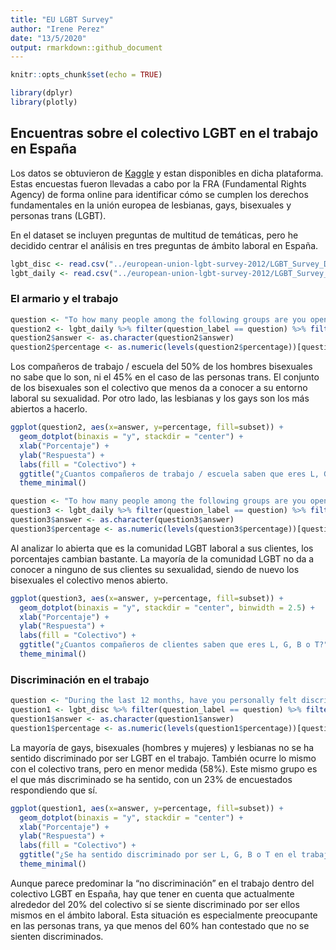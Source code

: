 ```yaml
---
title: "EU LGBT Survey"
author: "Irene Perez"
date: "13/5/2020"
output: rmarkdown::github_document
---
```


```r
knitr::opts_chunk$set(echo = TRUE)
```

```r
library(dplyr)
library(plotly)
```

## Encuentras sobre el colectivo LGBT en el trabajo en España

Los datos se obtuvieron de [Kaggle](https://www.kaggle.com/ruslankl/european-union-lgbt-survey-2012) y estan disponibles en dicha plataforma. Estas encuestas fueron llevadas a cabo por la FRA (Fundamental Rights Agency) de forma online para identificar cómo se cumplen los derechos fundamentales en la unión europea de lesbianas, gays, bisexuales y personas trans (LGBT).

En el dataset se incluyen preguntas de multitud de temáticas, pero he decidido centrar el análisis en tres preguntas de ámbito laboral en España.

```r
lgbt_disc <- read.csv("../european-union-lgbt-survey-2012/LGBT_Survey_Discrimination.csv")
lgbt_daily <- read.csv("../european-union-lgbt-survey-2012/LGBT_Survey_DailyLife.csv")
```

### El armario y el trabajo

```r
question <- "To how many people among the following groups are you open about yourself being L, G, B or T? Work colleagues / schoolmates?"
question2 <- lgbt_daily %>% filter(question_label == question) %>% filter(CountryCode == "Spain") 
question2$answer <- as.character(question2$answer)
question2$percentage <- as.numeric(levels(question2$percentage))[question2$percentage]
```

Los compañeros de trabajo / escuela del 50% de los hombres bisexuales no sabe que lo son, ni el 45% en el caso de las personas trans. El conjunto de los bisexuales son el colectivo que menos da a conocer a su entorno laboral su sexualidad. Por otro lado, las lesbianas y los gays son los más abiertos a hacerlo.


```r
ggplot(question2, aes(x=answer, y=percentage, fill=subset)) +
  geom_dotplot(binaxis = "y", stackdir = "center") +
  xlab("Porcentaje") +
  ylab("Respuesta") +
  labs(fill = "Colectivo") +
  ggtitle("¿Cuantos compañeros de trabajo / escuela saben que eres L, G, B o T?") +
  theme_minimal()
```

```r
question <- "To how many people among the following groups are you open about yourself being L, G, B or T? Customers, clients, etc at work?"
question3 <- lgbt_daily %>% filter(question_label == question) %>% filter(CountryCode == "Spain") 
question3$answer <- as.character(question3$answer)
question3$percentage <- as.numeric(levels(question3$percentage))[question3$percentage]
```

Al analizar lo abierta que es la comunidad LGBT laboral a sus clientes, los porcentajes cambian bastante. La mayoría de la comunidad LGBT no da a conocer a ninguno de sus clientes su sexualidad, siendo de nuevo los bisexuales el colectivo menos abierto.

```r
ggplot(question3, aes(x=answer, y=percentage, fill=subset)) +
  geom_dotplot(binaxis = "y", stackdir = "center", binwidth = 2.5) +
  xlab("Porcentaje") +
  ylab("Respuesta") +
  labs(fill = "Colectivo") +
  ggtitle("¿Cuantos compañeros de clientes saben que eres L, G, B o T?") +
  theme_minimal()
```


### Discriminación en el trabajo

```r
question <- "During the last 12 months, have you personally felt discriminated against because of being L, G, B or T at work?"
question1 <- lgbt_disc %>% filter(question_label == question) %>% filter(CountryCode == "Spain") 
question1$answer <- as.character(question1$answer)
question1$percentage <- as.numeric(levels(question1$percentage))[question1$percentage]
```

La mayoría de gays, bisexuales (hombres y mujeres) y lesbianas no se ha sentido discriminado por ser LGBT en el trabajo. También ocurre lo mismo con el colectivo trans, pero en menor medida (58%). Este mismo grupo es el que más discriminado se ha sentido, con un 23% de encuestados respondiendo que sí.

```r
ggplot(question1, aes(x=answer, y=percentage, fill=subset)) +
  geom_dotplot(binaxis = "y", stackdir = "center") +
  xlab("Porcentaje") +
  ylab("Respuesta") +
  labs(fill = "Colectivo") +
  ggtitle("¿Se ha sentido discriminado por ser L, G, B o T en el trabajo?") +
  theme_minimal()
```

Aunque parece predominar la "no discriminación" en el trabajo dentro del colectivo LGBT en España, hay que tener en cuenta que actualmente alrededor del 20% del colectivo sí se siente discriminado por ser ellos mismos en el ámbito laboral. Esta situación es especialmente preocupante en las personas trans, ya que menos del 60% han contestado que no se sienten discriminados. 
